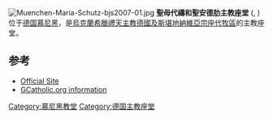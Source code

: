 [[Image:Muenchen-Maria-Schutz-bjs2007-01.jpg|thumb]]
'''聖母代禱和聖安德肋主教座堂''' ({{lang-uk|Собор Покрови Пресвятої Богородиці та Св. Андрія Первозванного}}, {{lang-de|Kathedrale Maria Schutz und St. Andreas}})位于[[德国|德国]][[慕尼黑|慕尼黑]]，是[[烏克蘭希臘禮天主教德國及斯堪地納維亞宗座代牧區|烏克蘭希臘禮天主教德國及斯堪地納維亞宗座代牧區]]的主教座堂。

==参考==
*[http://www.ukr-kirche.de Official Site]
*[http://www.gcatholic.org/churches/data/cathDE.htm#fsm  GCatholic.org information]
{{coord|48.106|N|11.565|E|display=title|source:dewiki}}
{{Authority control}}
[[Category:慕尼黑教堂|Category:慕尼黑教堂]]
[[Category:德国主教座堂|Category:德国主教座堂]]